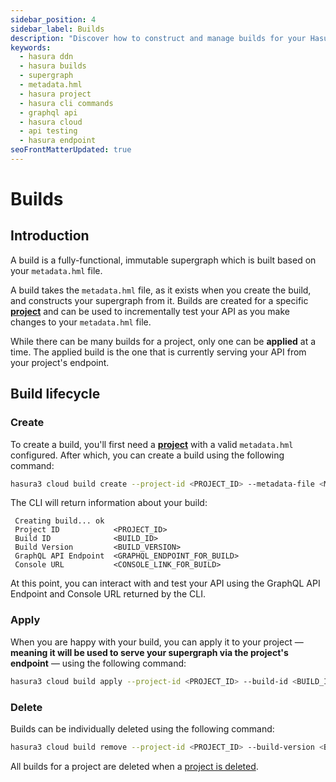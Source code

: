 ```yaml
---
sidebar_position: 4
sidebar_label: Builds
description: "Discover how to construct and manage builds for your Hasura project using Hasura DDN. Understand the build lifecycle from creation to application, and how it integrates with your `metadata.hml` file."
keywords:
  - hasura ddn
  - hasura builds
  - supergraph
  - metadata.hml
  - hasura project
  - hasura cli commands
  - graphql api
  - hasura cloud
  - api testing
  - hasura endpoint
seoFrontMatterUpdated: true
---
```


# Builds

## Introduction

A build is a fully-functional, immutable supergraph which is built based on your `metadata.hml` file.

A build takes the `metadata.hml` file, as it exists when you create the build, and constructs your supergraph from it.
Builds are created for a specific [**project**](/ci-cd/projects.mdx) and can be used to incrementally test your API as
you make changes to your `metadata.hml` file.

While there can be many builds for a project, only one can be **applied** at a time. The applied build is the one that
is currently serving your API from your project's endpoint.

## Build lifecycle

### Create

To create a build, you'll first need a [**project**](/ci-cd/projects.mdx) with a valid `metadata.hml` configured. After
which, you can create a build using the following command:

```bash
hasura3 cloud build create --project-id <PROJECT_ID> --metadata-file <METADATA_FILE>
```

The CLI will return information about your build:

```text
 Creating build... ok
 Project ID            <PROJECT_ID>
 Build ID              <BUILD_ID>
 Build Version         <BUILD_VERSION>
 GraphQL API Endpoint  <GRAPHQL_ENDPOINT_FOR_BUILD>
 Console URL           <CONSOLE_LINK_FOR_BUILD>
```

At this point, you can interact with and test your API using the GraphQL API Endpoint and Console URL returned by the
CLI.

### Apply

When you are happy with your build, you can apply it to your project — **meaning it will be used to serve your supergraph
via the project's endpoint** — using the following command:

```bash
hasura3 cloud build apply --project-id <PROJECT_ID> --build-id <BUILD_ID>
```

### Delete

Builds can be individually deleted using the following command:

```bash
hasura3 cloud build remove --project-id <PROJECT_ID> --build-version <BUILD_VERSION>
```

All builds for a project are deleted when a [project is deleted](/ci-cd/projects.mdx/#delete).
